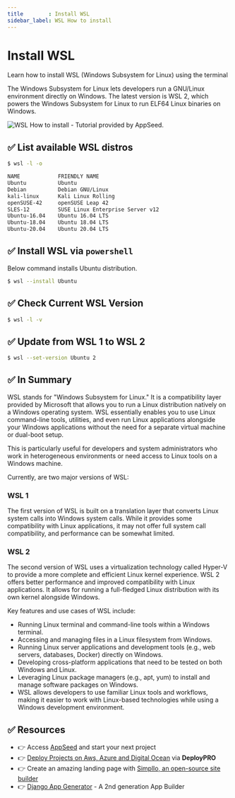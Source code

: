 ```yaml
---
title        : Install WSL
sidebar_label: WSL How to install
---
```


# Install WSL

<SubHeading>Learn how to install WSL (Windows Subsystem for Linux) using the terminal</SubHeading>

The Windows Subsystem for Linux lets developers run a GNU/Linux environment directly on Windows. 
The latest version is WSL 2, which powers the Windows Subsystem for Linux to run ELF64 Linux binaries on Windows.

![WSL How to install - Tutorial provided by AppSeed.](https://github-production-user-asset-6210df.s3.amazonaws.com/51070104/269541668-c7ef0ff3-aad1-458b-ace6-3a189ac9ad96.jpg) 

## ✅ List available WSL distros

```bash
$ wsl -l -o

NAME            FRIENDLY NAME
Ubuntu          Ubuntu
Debian          Debian GNU/Linux
kali-linux      Kali Linux Rolling
openSUSE-42     openSUSE Leap 42
SLES-12         SUSE Linux Enterprise Server v12
Ubuntu-16.04    Ubuntu 16.04 LTS
Ubuntu-18.04    Ubuntu 18.04 LTS
Ubuntu-20.04    Ubuntu 20.04 LTS
```

## ✅ Install WSL via `powershell`

Below command installs Ubuntu distribution.

```bash
$ wsl --install Ubuntu
```

## ✅ Check Current WSL Version

```bash
$ wsl -l -v
```

## ✅ Update from **WSL 1** to **WSL 2**

```bash
$ wsl --set-version Ubuntu 2
```

## ✅ In Summary

WSL stands for "Windows Subsystem for Linux." It is a compatibility layer provided by Microsoft that allows you to run a Linux distribution natively on a Windows operating system. 
WSL essentially enables you to use Linux command-line tools, utilities, and even run Linux applications alongside your Windows applications without the need for a separate virtual machine or dual-boot setup. 

This is particularly useful for developers and system administrators who work in heterogeneous environments or need access to Linux tools on a Windows machine.

Currently, are two major versions of WSL:

### **WSL 1** 

The first version of WSL is built on a translation layer that converts Linux system calls into Windows system calls. 
While it provides some compatibility with Linux applications, it may not offer full system call compatibility, and performance can be somewhat limited.

### **WSL 2** 

The second version of WSL uses a virtualization technology called Hyper-V to provide a more complete and efficient Linux kernel experience. 
WSL 2 offers better performance and improved compatibility with Linux applications. It allows for running a full-fledged Linux distribution with its own kernel alongside Windows.

Key features and use cases of WSL include:

- Running Linux terminal and command-line tools within a Windows terminal.
- Accessing and managing files in a Linux filesystem from Windows.
- Running Linux server applications and development tools (e.g., web servers, databases, Docker) directly on Windows.
- Developing cross-platform applications that need to be tested on both Windows and Linux.
- Leveraging Linux package managers (e.g., apt, yum) to install and manage software packages on Windows.
- WSL allows developers to use familiar Linux tools and workflows, making it easier to work with Linux-based technologies while using a Windows development environment.

## ✅ Resources 

- 👉 Access [AppSeed](https://appseed.us/) and start your next project
- 👉 [Deploy Projects on Aws, Azure and Digital Ocean](https://www.docs.deploypro.dev/) via **DeployPRO**
- 👉 Create an amazing landing page with [Simpllo, an open-source site builder](https://www.simpllo.com/)
- 👉 [Django App Generator](https://app-generator.dev/django/) - A 2nd generation App Builder

